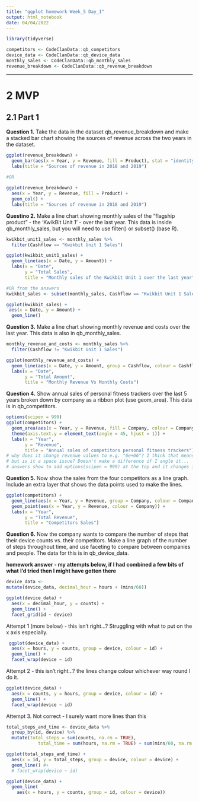 ```yaml
---
title: "ggplot homework Week_5 Day_1"
output: html_notebook
date: 04/04/2022
---
```

```r
library(tidyverse)
```

```r
competitors <- CodeClanData::qb_competitors
device_data <- CodeClanData::qb_device_data
monthly_sales <- CodeClanData::qb_monthly_sales
revenue_breakdown <- CodeClanData::qb_revenue_breakdown
```

___

# 2 MVP

## 2.1 Part 1 

**Question 1.**
Take the data in the dataset qb_revenue_breakdown and make a stacked bar chart 
showing the sources of revenue across the two years in the dataset.

```r
ggplot(revenue_breakdown) +
  geom_bar(aes(x = Year, y = Revenue, fill = Product), stat = "identity") +
  labs(title = "Sources of revenue in 2018 and 2019")
  
#OR 

ggplot(revenue_breakdown) +
  aes(x = Year, y = Revenue, fill = Product) +
  geom_col() +
  labs(title = "Sources of revenue in 2018 and 2019")
```


**Questino 2.**
Make a line chart showing monthly sales of the “flagship product” - the ‘KwikBit 
Unit 1’ - over the last year. This data is inside qb_monthly_sales, but you will 
need to use filter() or subset() (base R).

```r
kwikbit_unit1_sales <- monthly_sales %>% 
  filter(Cashflow == "Kwikbit Unit 1 Sales")

ggplot(kwikbit_unit1_sales) +
  geom_line(aes(x = Date, y = Amount)) +
  labs(x = "Date",
       y = "Total Sales", 
       title = "Monthly sales of the Kwikbit Unit 1 over the last year")

#OR from the answers 
kwikbit_sales <- subset(monthly_sales, Cashflow == "Kwikbit Unit 1 Sales")

ggplot(kwikbit_sales) +
 aes(x = Date, y = Amount) +
  geom_line() 
```


**Question 3.**
Make a line chart showing monthly revenue and costs over the last year. This 
data is also in qb_monthly_sales.

```r
monthly_revenue_and_costs <- monthly_sales %>% 
  filter(Cashflow != "Kwikbit Unit 1 Sales")

ggplot(monthly_revenue_and_costs) +
  geom_line(aes(x = Date, y = Amount, group = Cashflow, colour = Cashflow)) +
  labs(x = "Date", 
       y = "Total Amount",
       title = "Monthly Revenue Vs Monthly Costs")
```

**Question 4.**
Show annual sales of personal fitness trackers over the last 5 years broken down 
by company as a ribbon plot (use geom_area). This data is in qb_competitors.

```r
options(scipen = 999)
ggplot(competitors) +
  geom_area(aes(x = Year, y = Revenue, fill = Company, colour = Company), alpha = 0.7, size = 0.5, colour = "black") +
  theme(axis.text.y = element_text(angle = 45, hjust = 1)) +
  labs(x = "Year",
       y = "Revenue", 
       title = "Annual sales of competitors personal fitness trackers")
# why does it change revenue values to e.g. "6e+06"? I think that means 6000000
# but is it a space issue? Doesn't make a difference if I angle it... 
# answers show to add options(scipen = 999) at the top and it changes it 
```


**Question 5.**
Now show the sales from the four competitors as a line graph. Include an extra 
layer that shows the data points used to make the lines.


```r
ggplot(competitors) +
  geom_line(aes(x = Year, y = Revenue, group = Company, colour = Company)) +
  geom_point(aes(x = Year, y = Revenue, colour = Company)) +
  labs(x = "Year", 
       y = "Total Revenue", 
       title = "Competitors Sales")
```


**Question 6.**
Now the company wants to compare the number of steps that their device counts 
vs. their competitors. Make a line graph of the number of steps throughout time,
and use faceting to compare between companies and people. The data for this is 
in qb_device_data.

**homework answer - my attempts below, if I had combined a few bits of what** 
**I'd tried then I might have gotten there**
```r
device_data <- 
mutate(device_data, decimal_hour = hours + (mins/60))

ggplot(device_data) +
  aes(x = decimal_hour, y = counts) +
  geom_line() + 
  facet_grid(id ~ device)
```



Attempt 1 (more below) - this isn't right...?
Struggling with what to put on the x axis especially.
```r
 ggplot(device_data) +
  aes(x = hours, y = counts, group = device, colour = id) +
  geom_line() +
  facet_wrap(device ~ id)
```

Attempt 2 - this isn't right...? the lines change colour whichever way round I 
do it.
```r
ggplot(device_data) +
  aes(x = counts, y = hours, group = device, colour = id) +
  geom_line() +
  facet_wrap(device ~ id)
```

Attempt 3. Not correct - I surely want more lines than this 
```r
total_steps_and_time <- device_data %>% 
  group_by(id, device) %>% 
  mutate(total_steps = sum(counts, na.rm = TRUE), 
            total_time = sum(hours, na.rm = TRUE) + sum(mins/60, na.rm = TRUE))

ggplot(total_steps_and_time) +
  aes(x = id, y = total_steps, group = device, colour = device) +
  geom_line() #+
  # facet_wrap(device ~ id)
```




```r
ggplot(device_data) +
  geom_line(
    aes(x = hours, y = counts, group = id, colour = device))
```






